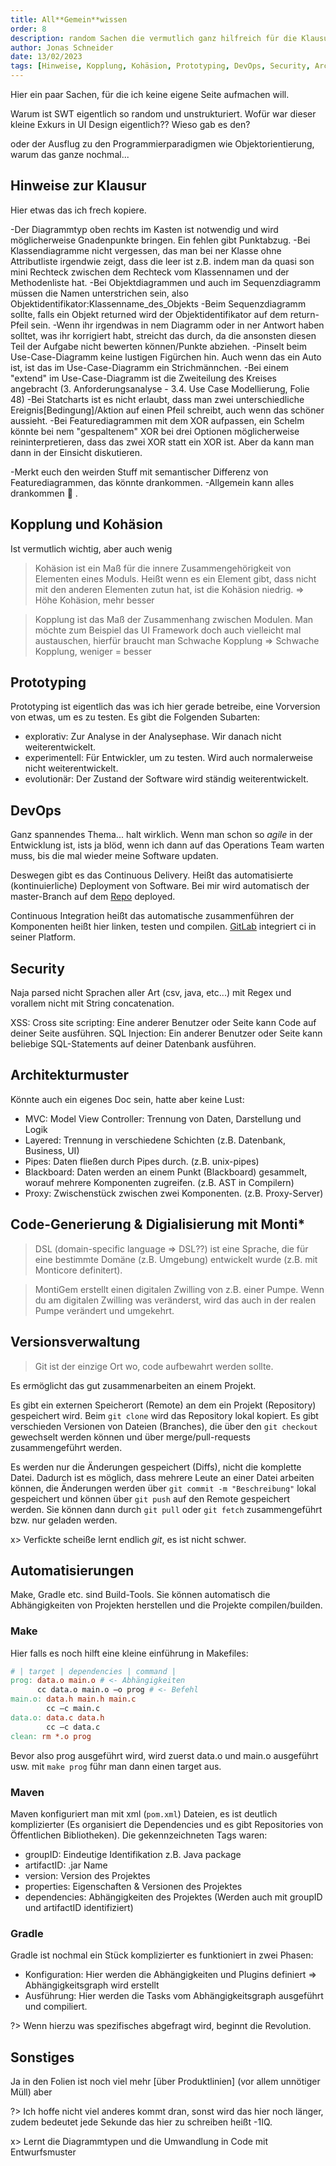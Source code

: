 ```yaml
---
title: All**Gemein**wissen
order: 8
description: random Sachen die vermutlich ganz hilfreich für die Klausur sind
author: Jonas Schneider
date: 13/02/2023
tags: [Hinweise, Kopplung, Kohäsion, Prototyping, DevOps, Security, Architekturmuster, Code-Generierung, Monti*, Versionsverwaltung]
---
```


Hier ein paar Sachen, für die ich keine eigene Seite aufmachen will. 

Warum ist SWT eigentlich so random und unstrukturiert. Wofür war dieser kleine Exkurs in UI Design eigentlich?? Wieso gab es den?

oder der Ausflug zu den Programmierparadigmen wie Objektorientierung, warum das ganze nochmal...

## Hinweise zur Klausur

Hier etwas das ich frech kopiere.

-Der Diagrammtyp oben rechts im Kasten ist notwendig und wird möglicherweise Gnadenpunkte bringen. Ein fehlen gibt Punktabzug.
-Bei Klassendiagramme nicht vergessen, das man bei ner Klasse ohne Attributliste irgendwie zeigt, dass die leer ist z.B. indem man da quasi son mini Rechteck zwischen dem Rechteck vom Klassennamen und der Methodenliste hat. 
-Bei Objektdiagrammen und auch im Sequenzdiagramm müssen die Namen unterstrichen sein, also Objektidentifikator:Klassenname_des_Objekts
-Beim Sequenzdiagramm sollte, falls ein Objekt returned wird der Objektidentifikator auf dem return-Pfeil sein.
-Wenn ihr irgendwas in nem Diagramm oder in ner Antwort haben solltet, was ihr korrigiert habt, streicht das durch, da die ansonsten diesen Teil der Aufgabe nicht bewerten können/Punkte abziehen.
-Pinselt beim Use-Case-Diagramm keine lustigen Figürchen hin. Auch wenn das ein Auto ist, ist das im Use-Case-Diagramm ein Strichmännchen.
-Bei einem "extend" im Use-Case-Diagramm ist die Zweiteilung des Kreises angebracht (3. Anforderungsanalyse - 3.4. Use Case Modellierung, Folie 48)
-Bei Statcharts ist es nicht erlaubt, dass man zwei unterschiedliche Ereignis[Bedingung]/Aktion auf einen Pfeil schreibt, auch wenn das schöner aussieht.
-Bei Featurediagrammen mit dem XOR aufpassen, ein Schelm könnte bei nem "gespaltenem" XOR bei drei Optionen möglicherweise reininterpretieren, dass das zwei XOR statt ein XOR ist. Aber da kann man dann in der Einsicht diskutieren.

-Merkt euch den weirden Stuff mit semantischer Differenz von Featurediagrammen, das könnte drankommen.
-Allgemein kann alles drankommen 🤷 .

## Kopplung und Kohäsion
Ist vermutlich wichtig, aber auch wenig

> Kohäsion ist ein Maß für die innere Zusammengehörigkeit von Elementen eines Moduls. Heißt wenn es ein Element gibt, dass nicht mit den anderen Elementen zutun hat, ist die Kohäsion niedrig. $\Rightarrow$ Höhe Kohäsion, mehr besser

> Kopplung ist das Maß der Zusammenhang zwischen Modulen. Man möchte zum Beispiel das UI Framework doch auch vielleicht mal austauschen, hierfür braucht man Schwache Kopplung $\Rightarrow$ Schwache Kopplung, weniger = besser

## Prototyping

Prototyping ist eigentlich das was ich hier gerade betreibe, eine Vorversion von etwas, um es zu testen. Es gibt die Folgenden Subarten:

- explorativ: Zur Analyse in der Analysephase. Wir danach nicht weiterentwickelt.
- experimentell: Für Entwickler, um zu testen. Wird auch normalerweise nicht weiterentwickelt.
- evolutionär: Der Zustand der Software wird ständig weiterentwickelt.

## DevOps

Ganz spannendes Thema... halt wirklich. 
Wenn man schon so *agile* in der Entwicklung ist, ists ja blöd, wenn ich dann auf das Operations Team warten muss, bis die mal wieder meine Software updaten.

Deswegen gibt es das Continuous Delivery. Heißt das automatisierte (kontinuierliche) Deployment von Software. Bei mir wird automatisch der master-Branch auf dem [Repo](https://github.com/JohnnyS318/htwr-aachen.de) deployed.

Continuous Integration heißt das automatische zusammenführen der Komponenten heißt hier linken, testen und compilen. [GitLab](https://git.rwth-aachen.de) integriert ci in seiner Platform.

## Security

Naja parsed nicht Sprachen aller Art (csv, java, etc...) mit Regex und vorallem nicht mit String concatenation. 

XSS: Cross site scripting: Eine anderer Benutzer oder Seite kann Code auf deiner Seite ausführen.
SQL Injection: Ein anderer Benutzer oder Seite kann beliebige SQL-Statements auf deiner Datenbank ausführen.

## Architekturmuster
Könnte auch ein eigenes Doc sein, hatte aber keine Lust:
- MVC: Model View Controller: Trennung von Daten, Darstellung und Logik
- Layered: Trennung in verschiedene Schichten (z.B. Datenbank, Business, UI)
- Pipes: Daten fließen durch Pipes durch. (z.B. unix-pipes)
- Blackboard: Daten werden an einem Punkt (Blackboard) gesammelt, worauf mehrere Komponenten zugreifen. (z.B. AST in Compilern)
- Proxy: Zwischenstück zwischen zwei Komponenten. (z.B. Proxy-Server)

## Code-Generierung & Digialisierung mit Monti*

> DSL (domain-specific language => DSL??) ist eine Sprache, die für eine bestimmte Domäne (z.B. Umgebung) entwickelt wurde (z.B. mit Monticore definitert).

> MontiGem erstellt einen digitalen Zwilling von z.B. einer Pumpe. Wenn du am digitalen Zwilling was veränderst, wird das auch in der realen Pumpe verändert und umgekehrt.

## Versionsverwaltung

> Git ist der einzige Ort wo, code aufbewahrt werden sollte.

Es ermöglicht das gut zusammenarbeiten an einem Projekt.

Es gibt ein externen Speicherort (Remote) an dem ein Projekt (Repository) gespeichert wird. Beim `git clone` wird das Repository lokal kopiert.
Es gibt verschieden Versionen von Dateien (Branches), die über den `git checkout` gewechselt werden können und über merge/pull-requests zusammengeführt werden.

Es werden nur die Änderungen gespeichert (Diffs), nicht die komplette Datei. Dadurch ist es möglich, dass mehrere Leute an einer Datei arbeiten können, 
die Änderungen werden über `git commit -m "Beschreibung"` lokal gespeichert und können über `git push` auf den Remote gespeichert werden. 
Sie können dann durch `git pull` oder `git fetch` zusammengeführt bzw. nur geladen werden.

x> Verfickte scheiße lernt endlich *git*, es ist nicht schwer.

## Automatisierungen

Make, Gradle etc. sind Build-Tools. Sie können automatisch die Abhängigkeiten von Projekten herstellen und die Projekte compilen/builden.

### Make

Hier falls es noch hilft eine kleine einführung in Makefiles:

```Makefile
# | target | dependencies | command |
prog: data.o main.o # <- Abhängigkeiten
      cc data.o main.o –o prog # <- Befehl
main.o: data.h main.h main.c
        cc –c main.c
data.o: data.c data.h
        cc –c data.c
clean: rm *.o prog
```

Bevor also prog ausgeführt wird, wird zuerst data.o und main.o ausgeführt usw. mit `make prog` führ man dann einen target aus.

### Maven

Maven konfiguriert man mit xml (`pom.xml`) Dateien, es ist deutlich komplizierter (Es organisiert die Dependencies und es gibt Repositories von Öffentlichen Bibliotheken). Die gekennzeichneten Tags waren:
- groupID: Eindeutige Identifikation z.B. Java package
- artifactID: .jar Name
- version: Version des Projektes
- properties: Eigenschaften & Versionen des Projektes
- dependencies: Abhängigkeiten des Projektes (Werden auch mit groupID und artifactID identifiziert)

### Gradle 

Gradle ist nochmal ein Stück komplizierter es funktioniert in zwei Phasen:

- Konfiguration: Hier werden die Abhängigkeiten und Plugins definiert => Abhängigkeitsgraph wird erstellt
- Ausführung: Hier werden die Tasks vom Abhängigkeitsgraph ausgeführt und compiliert.

?> Wenn hierzu was spezifisches abgefragt wird, beginnt die Revolution.

## Sonstiges

Ja in den Folien ist noch viel mehr [über Produktlinien] (vor allem unnötiger Müll) aber 

?> Ich hoffe nicht viel anderes kommt dran, sonst wird das hier noch länger, zudem bedeutet jede Sekunde das hier zu schreiben heißt -1IQ.

x> Lernt die Diagrammtypen und die Umwandlung in Code mit Entwurfsmuster